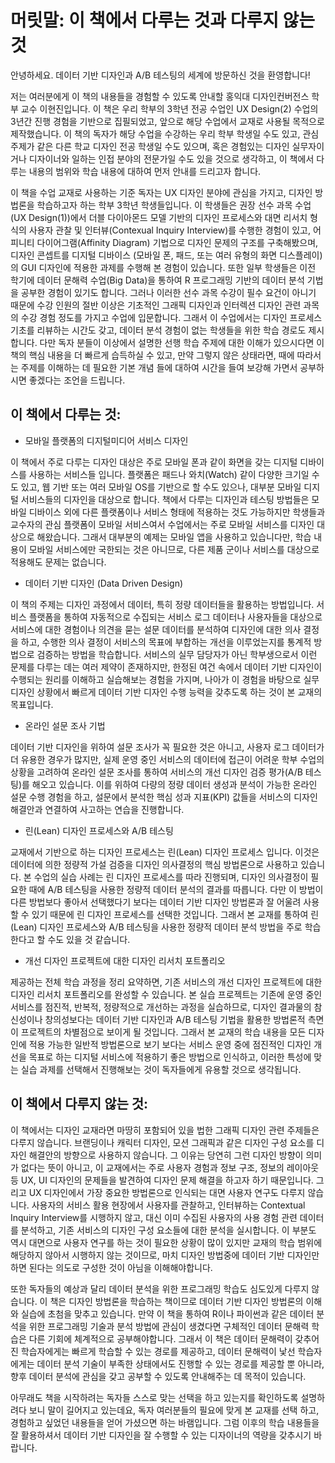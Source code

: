 # 머릿말: 이 책에서 다루는 것과 다루지 않는 것

안녕하세요. 데이터 기반 디자인과 A/B 테스팅의 세계에 방문하신 것을 환영합니다!

저는 여러분에게 이 책의 내용들을 경험할 수 있도록 안내할 홍익대 디자인컨버전스 학부 교수 이현진입니다. 이 책은 우리 학부의 3학년 전공 수업인 UX Design(2) 수업의 3년간 진행 경험을 기반으로 집필되었고, 앞으로 해당 수업에서 교재로 사용될 목적으로 제작했습니다. 이 책의 독자가 해당 수업을 수강하는 우리 학부 학생일 수도 있고, 관심 주제가 같은 다른 학교 디자인 전공 학생일 수도 있으며, 혹은 경험있는 디자인 실무자이거나 디자이너와 일하는 인접 분야의 전문가일 수도 있을 것으로 생각하고, 이 책에서 다루는 내용의 범위와 학습 내용에 대하여 먼저 안내를 드리고자 합니다. 

이 책을 수업 교재로 사용하는 기준 독자는 UX 디자인 분야에 관심을 가지고, 디자인 방법론을 학습하고자 하는 학부 3학년 학생들입니다. 이 학생들은 권장 선수 과목 수업(UX Design(1))에서 더블 다이아몬드 모델 기반의 디자인 프로세스와 대면 리서치 형식의 사용자 관찰 및 인터뷰(Contexual Inquiry Interview)를 수행한 경험이 있고, 어피니티 다이어그램(Affinity Diagram) 기법으로 디자인 문제의 구조를 구축해봤으며, 디자인 콘셉트를 디지털 디바이스 (모바일 폰, 패드, 또는 여러 유형의 화면 디스플레이)의 GUI 디자인에 적용한 과제를 수행해 본 경험이 있습니다. 또한 일부 학생들은 이전 학기에 데이터 문해력 수업(Big Data)을 통하여 R 프로그래밍 기반의 데이터 분석 기법을 공부한 경험이 있기도 합니다. 그러나 이러한 선수 과목 수강이 필수 요건이 아니기 때문에 수강 인원의 절반 이상은 기초적인 그래픽 디자인과 인터렉션 디자인 관련 과목의 수강 경험 정도를 가지고 수업에 입문합니다. 그래서 이 수업에서는 디자인 프로세스 기초를 리뷰하는 시간도 갖고, 데이터 분석 경험이 없는 학생들을 위한 학습 경로도 제시합니다. 다만 독자 분들이 이상에서 설명한 선행 학습 주제에 대한 이해가 있으시다면 이 책의 핵심 내용을 더 빠르게 습득하실 수 있고, 만약 그렇지 않은 상태라면, 때에 따라서는 주제를 이해하는 데 필요한 기본 개념 들에 대하여 시간을 들여 보강해 가면서 공부하시면 좋겠다는 조언을 드립니다.  

## 이 책에서 다루는 것:

- 모바일 플랫폼의 디지털미디어 서비스 디자인

이 책에서 주로 다루는 디자인 대상은 주로 모바일 폰과 같이 화면을 갖는 디지털 디바이스를 사용하는 서비스들 입니다. 플랫폼은 패드나 와치(Watch) 같이 다양한 크기일 수 도 있고, 웹 기반 또는 여러 모바일 OS를 기반으로 할 수도 있으나, 대부분 모바일 디지털 서비스들의 디자인을 대상으로 합니다. 책에서 다루는 디자인과 테스팅 방법들은 모바일 디바이스 외에 다른 플랫폼이나 서비스 형태에 적용하는 것도 가능하지만 학생들과 교수자의 관심 플랫폼이 모바일 서비스여서 수업에서는 주로 모바일 서비스를 디자인 대상으로 해왔습니다. 그래서 대부분의 예제는 모바일 앱을 사용하고 있습니다만, 학습 내용이 모바일 서비스에만 국한되는 것은 아니므로, 다른 제품 군이나 서비스를 대상으로 적용해도 문제는 없습니다. 

- 데이터 기반 디자인 (Data Driven Design)

이 책의 주제는 디자인 과정에서 데이터, 특히 정량 데이터들을 활용하는 방법입니다. 서비스 플랫폼을 통하여 자동적으로 수집되는 서비스 로그 데이터나 사용자들을 대상으로 서비스에 대한 경험이나 의견을 묻는 설문 데이터를 분석하여 디자인에 대한 의사 결정을 하고, 수행한 의사 결정이 서비스의 목표에 부합하는 개선을 이루었는지를 통계적 방법으로 검증하는 방법을 학습합니다. 서비스의 실무 담당자가 아닌 학부생으로서 이런 문제를 다루는 데는 여러 제약이 존재하지만, 한정된 여건 속에서 데이터 기반 디자인이 수행되는 원리를 이해하고 실습해보는 경험을 가지며, 나아가 이 경험을 바탕으로 실무 디자인 상황에서 빠르게 데이터 기반 디자인 수행 능력을 갖추도록 하는 것이 본 교재의 목표입니다. 

- 온라인 설문 조사 기법

데이터 기반 디자인을 위하여 설문 조사가 꼭 필요한 것은 아니고, 사용자 로그 데이터가 더 유용한 경우가 많지만, 실제 운영 중인 서비스의 데이터에 접근이 어려운 학부 수업의 상황을 고려하여 온라인 설문 조사를 통하여 서비스의 개선 디자인 검증 평가(A/B 테스팅)를 해오고 있습니다. 이를 위하여 다량의 정량 데이터 생성과 분석이 가능한 온라인 설문 수행 경험을 하고, 설문에서 분석한 핵심 성과 지표(KPI) 값들을 서비스의 디자인 해결안과 연결하여 사고하는 연습을 진행합니다. 

- 린(Lean) 디자인 프로세스와 A/B 테스팅

교재에서 기반으로 하는 디자인 프로세스는 린(Lean) 디자인 프로세스 입니다. 이것은 데이터에 의한 정량적 가설 검증을 디자인 의사결정의 핵심 방법론으로 사용하고 있습니다. 본 수업의 실습 사례는 린 디자인 프로세스를 따라 진행되며, 디자인 의사결정이 필요한 때에 A/B 테스팅을 사용한 정량적 데이터 분석의 결과를 따릅니다. 다만 이 방법이 다른 방법보다 좋아서 선택했다기 보다는 데이터 기반 디자인 방법론과 잘 어울려 사용할 수 있기 때문에 린 디자인 프로세스를 선택한 것입니다. 그래서 본 교재를 통하여 린(Lean) 디자인 프로세스와 A/B 테스팅을 사용한 정량적 데이터 분석 방법을 주로 학습한다고 할 수도 있을 것 같습니다. 

- 개선 디자인 프로젝트에 대한 디자인 리서치 포트폴리오

제공하는 전체 학습 과정을 정리 요약하면, 기존 서비스의 개선 디자인 프로젝트에 대한 디자인 리서치 포트폴리오를 완성할 수 있습니다. 본 실습 프로젝트는 기존에 운영 중인 서비스를 점진적, 반복적, 정량적으로 개선하는 과정을 실습하므로, 디자인 결과물의 참신성이나 창의성보다는 데이터 기반 디자인과 A/B 테스팅 기법을  활용한 방법론적 측면이 프로젝트의 차별점으로 보이게 될 것입니다. 그래서 본 교재의 학습 내용을 모든 디자인에 적용 가능한 일반적 방법론으로 보기 보다는 서비스 운영 중에 점진적인 디자인 개선을 목표로 하는  디지털 서비스에 적용하기 좋은 방법으로 인식하고, 이러한 특성에 맞는 실습 과제를 선택해서 진행해보는 것이 독자들에게 유용할 것으로 생각됩니다.  

## 이 책에서 다루지 않는 것:

이 책에서는 디자인 교재라면 마땅히 포함되어 있을 법한 그래픽 디자인 관련 주제들은 다루지 않습니다. 브랜딩이나 캐릭터 디자인, 모션 그래픽과 같은 디자인 구성 요소를 디자인 해결안의 방향으로 사용하지 않습니다. 그 이유는 당연히 그런 디자인 방향이 의미가 없다는 뜻이 아니고, 이 교재에서는 주로 사용자 경험과 정보 구조, 정보의 레이아웃 등 UX, UI 디자인의 문제들을 발견하여 디자인 문제 해결을 하고자 하기 때문입니다. 그리고 UX 디자인에서 가장 중요한 방법론으로 인식되는 대면 사용자 연구도 다루지 않습니다. 사용자의 서비스 활용 현장에서 사용자를 관찰하고, 인터뷰하는 Contextual Inquiry Interview를 시행하지 않고, 대신 이미 수집된 사용자의 사용 경험 관련 데이터를 분석하고, 기존 서비스의 디자인 구성 요소들에 대한 분석을 실시합니다. 이 부분도 역시 대면으로 사용자 연구를 하는 것이 필요한 상황이 많이 있지만 교재의 학습 범위에 해당하지 않아서 시행하지 않는 것이므로, 마치 디자인 방법중에 데이터 기반 디자인만 하면 된다는 의도로 구성한 것이 아님을 이해해야합니다. 

또한 독자들의 예상과 달리 데이터 분석을 위한 프로그래밍 학습도 심도있게 다루지 않습니다. 이 책은 디자인 방법론을 학습하는 책이므로 데이터 기반 디자인 방법론의 이해와 실습에 초첨을 맞추고 있습니다. 만약 이 책을 통하여 R이나 파이썬과 같은 데이터 분석을 위한 프로그래밍 기술과 분석 방법에 관심이 생겼다면 구체적인 데이터 문해력 학습은 다른 기회에 체계적으로 공부해야합니다. 그래서 이 책은 데이터 문해력이 갖추어진 학습자에게는 빠르게 학습할 수 있는 경로를 제공하고, 데이터 문해력이 낯선 학습자에게는 데이터 분석 기술이 부족한 상태에서도 진행할 수 있는 경로를 제공할 뿐 아니라, 향후 데이터 분석에 관심을 갖고 공부할 수 있도록 안내해주는 데 목적이 있습니다. 

아무래도 책을 시작하려는 독자들 스스로 맞는 선택을 하고 있는지를 확인하도록 설명하려다 보니 말이 길어지고 있는데요, 독자 여러분들의 필요에 맞게 본 교재를 선택 하고, 경험하고 싶었던 내용들을 얻어 가셨으면 하는 바램입니다. 그럼 이후의 학습 내용들을 잘 활용하셔서 데이터 기반 디자인을 잘 수행할 수 있는 디자이너의 역량을 갖추시기 바랍니다.